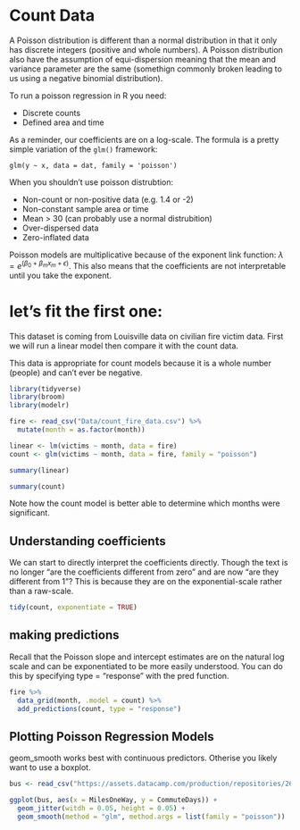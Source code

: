 # Count Data

A Poisson distribution is different than a normal distribution in that it only has discrete integers (positive and whole numbers).  A Poisson distribution also have the assumption of equi-dispersion meaning that the mean and variance parameter are the same (somethign commonly broken leading to us using a negative binomial distribution).


To run a poisson regression in R you need:

- Discrete counts
- Defined area and time

As a reminder, our coefficients are on a log-scale.  The formula is a pretty simple variation of the `glm()` framework:

`glm(y ~ x, data = dat, family = 'poisson')`


When you shouldn't use poisson distrubtion:

- Non-count or non-positive data (e.g. 1.4 or -2)
- Non-constant sample area or time 
- Mean > 30 (can probably use a normal distrubition)
- Over-dispersed data
- Zero-inflated data


Poisson models are multiplicative because of the exponent link function: $\lambda = e^{(\beta_0 + \beta_mx_m + \epsilon)}$.  This also means that the coefficients are not interpretable until you take the exponent.

# let's fit the first one:

This dataset is coming from Louisville data on civilian fire victim data.  First we will run a linear model then compare it with the count data. 

This data is appropriate for count models because it is a whole number (people) and can't ever be negative.

```r
library(tidyverse)
library(broom)
library(modelr)

fire <- read_csv("Data/count_fire_data.csv") %>%
  mutate(month = as.factor(month))
```


```r
linear <- lm(victims ~ month, data = fire)
count <- glm(victims ~ month, data = fire, family = "poisson")
```

```r
summary(linear)
```

```r
summary(count)
```

Note how the count model is better able to determine which months were significant.


## Understanding coefficients

We can start to directly interpret the coefficients directly.  Though the text is no longer "are the coefficients different from zero" and are now "are they different from 1"?  This is because they are on the exponential-scale rather than a raw-scale.
```r
tidy(count, exponentiate = TRUE)
```




## making predictions

Recall that the Poisson slope and intercept estimates are on the natural log scale and can be exponentiated to be more easily understood. You can do this by specifying type = "response" with the pred function.

```r
fire %>%
  data_grid(month, .model = count) %>%
  add_predictions(count, type = "response")
```

## Plotting Poisson Regression Models

geom_smooth works best with continuous predictors.  Otherise you likely want to use a boxplot.

```r
bus <- read_csv("https://assets.datacamp.com/production/repositories/2698/datasets/e368234a66bbabc19b8da1fb42d3e1027508d710/busData.csv")
```

```r
ggplot(bus, aes(x = MilesOneWay, y = CommuteDays)) +
  geom_jitter(witdh = 0.05, height = 0.05) +
  geom_smooth(method = "glm", method.args = list(family = "poisson"))
```

